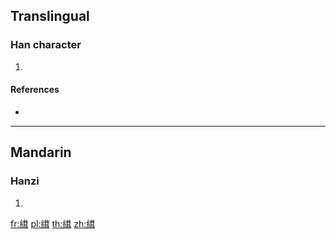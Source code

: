 {{character info/new}}
==Translingual==

===Han character===
{{Han char|rn=120|rad=糸|as=10|sn=16|four=|canj=VFTSJ}}

# {{defn|Han|sort=糸10}}

====References====
* {{Han ref|kx=0934.070|dkj=27769|hdz=53434.020|uh=7E19|ud=32281}}

----

==Mandarin==

===Hanzi===
{{cmn-hanzi|pin=[[róng]] ([[rong2]])|wg=jung<sup>2</sup>}}

# {{defn|lang=cmn|sort=糸10}}

[[fr:縙]]
[[pl:縙]]
[[th:縙]]
[[zh:縙]]